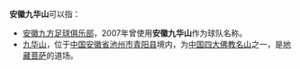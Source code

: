 '''安徽九华山'''可以指：
* [[安徽九方足球俱乐部|安徽九方足球俱乐部]]，2007年曾使用'''安徽九华山'''作为球队名称。
* [[九华山|九华山]]，位于[[中国|中国]][[安徽省|安徽省]][[池州市|池州市]][[青阳县|青阳县]]境内，为[[中国四大佛教名山|中国四大佛教名山]]之一，是[[地藏菩萨|地藏菩萨]]的道场。
{{Disambiguation|Cat=五字中国相关消歧义}}